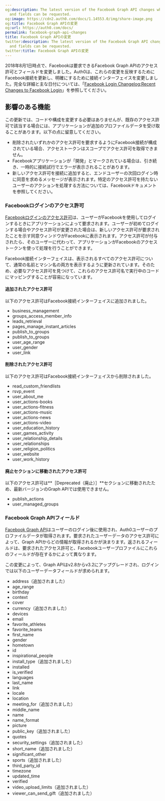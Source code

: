 ```yaml
---
og:description: The latest version of the Facebook Graph API changes what permissions
  and fields can be requested.
og:image: https://cdn2.auth0.com/docs/1.14553.0/img/share-image.png
og:title: Facebook Graph APIの変更
og:url: https://auth0.com/docs/
permalink: facebook-graph-api-changes
title: Facebook Graph APIの変更
twitter:description: The latest version of the Facebook Graph API changes what permissions
  and fields can be requested.
twitter:title: Facebook Graph APIの変更
---
```


2018年8月1日時点で、Facebookは要求できるFacebook Graph APIのアクセス許可とフィールドを変更しました。Auth0は、これらの変更を反映するためにFacebook接続を更新し、明確にするために接続インターフェイスを変更しました。完全な詳細と主な日付については、「[Facebook Login Changelog:Recent Changes to Facebook Login](https://developers.facebook.com/docs/facebook-login/changelog#2018-07-02)」を参照してください。

## 影響のある機能

この更新では、コードや構成を変更する必要はありませんが、既存のアクセス許可で該当する場合には、アプリケーションが追加のプロファイルデータを受け取ることがあります。以下の点に留意してください。

* 削除されたいずれかのアクセス許可を要求するようにFacebook接続が構成されている場合、アクセストークンはスコープでアクセス許可を取得できません。
* Facebookアプリケーションが「開発」とマークされている場合は、引き続き、一時的に接続試行でエラーが表示されることがあります。
* 新しいアクセス許可を接続に追加すると、エンドユーザーの次回ログイン時に同意を求めるメッセージが表示されます。特定のアクセス許可を持たないユーザーのアクションを処理する方法については、Facebookドキュメントを参照してください。

### Facebookログインのアクセス許可

[Facebookログインのアクセス許可](https://developers.facebook.com/docs/facebook-login/permissions)は、ユーザーがFacebookを使用してログインするときにアプリケーションによって要求されます。ユーザーが初めてログインする場合やアクセス許可が変更された場合は、新しいアクセス許可が要求されたことを示す同意ウィンドウがFacebookに表示されます。アクセス許可が付与されたら、そのユーザーに代わって、アプリケーションがFacebookのアクセストークンを使って処理を行うことができます。

Facebook接続インターフェイスは、表示されるすべてのアクセス許可について、通常の名前とマシン名の両方を表示するように更新されています。そのため、必要なアクセス許可を見つけて、これらのアクセス許可名で実行中のコードにマッピングすることが容易になっています。

#### 追加されたアクセス許可

以下のアクセス許可はFacebook接続インターフェイスに追加されました。

* business_management
* groups_access_member_info
* leads_retrieval
* pages_manage_instant_articles
* publish_to_groups
* publish_to_groups
* user_age_range
* user_gender
* user_link

#### 削除されたアクセス許可

以下のアクセス許可はFacebook接続インターフェイスから削除されました。

* read_custom_friendlists
* rsvp_event
* user_about_me
* user_actions-books
* user_actions-fitness
* user_actions-music
* user_actions-news
* user_actions-video
* user_education_history
* user_games_activity
* user_relationship_details
* user_relationships
* user_religion_politics
* user_website
* user_work_history

#### 廃止セクションに移動されたアクセス許可

以下のアクセス許可は**［Deprecated（廃止）］**セクションに移動されたため、最新バージョンのGraph APIでは使用できません。

* publish_actions
* user_managed_groups

### Facebook Graph APIフィールド

[Facebook Graph API](https://developers.facebook.com/docs/graph-api/reference/v3.2/user)はユーザーのログイン後に使用され、Auth0ユーザーのプロファイルデータが取得されます。要求されたユーザーデータのアクセス許可によって、Graph APIからどの情報が取得されるかが決まります。返されるフィールドは、要求されたアクセス許可と、Facebookユーザープロファイルにこれらのフィールドが存在するかによって異なります。

この変更によって、Graph APIはv2.8からv3.2にアップグレードされ、ログインでは以下のユーザーデータフィールドが求められます。

* address（追加されました）
* age_range
* birthday
* context
* cover
* currency（追加されました）
* devices
* email
* favorite_athletes
* favorite_teams
* first_name
* gender
* hometown
* id
* inspirational_people
* install_type（追加されました）
* installed
* is_verified
* languages
* last_name
* link
* locale
* location
* meeting_for（追加されました）
* middle_name
* name
* name_format
* picture
* public_key（追加されました）
* quotes
* security_settings（追加されました）
* short_name（追加されました）
* significant_other
* sports（追加されました）
* third_party_id
* timezone
* updated_time
* verified
* video_upload_limits（追加されました）
* viewer_can_send_gift（追加されました）